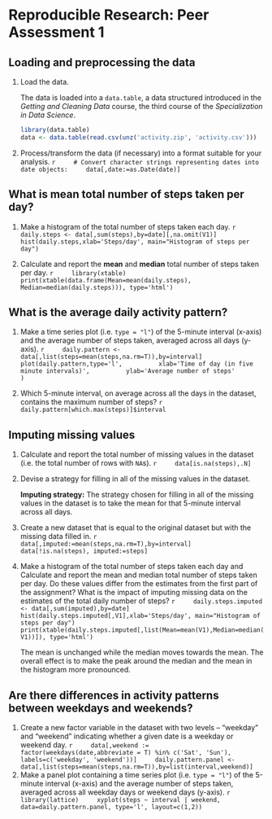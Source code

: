 # Reproducible Research: Peer Assessment 1


## Loading and preprocessing the data

1. Load the data.

    The data is loaded into a `data.table`, a data structured introduced in the *Getting and Cleaning Data* course, the third course of the *Specialization in Data Science*.

    ```r
    library(data.table)
    data <- data.table(read.csv(unz('activity.zip', 'activity.csv')))
    ```

2. Process/transform the data (if necessary) into a format suitable for your analysis.
    ```r
    # Convert character strings representing dates into date objects:
    data[,date:=as.Date(date)]
    ```

## What is mean total number of steps taken per day?

1. Make a histogram of the total number of steps taken each day.
    ```r
    daily.steps <- data[,sum(steps),by=date][,na.omit(V1)]
    hist(daily.steps,xlab='Steps/day', main="Histogram of steps per day")
    ```

2. Calculate and report the **mean** and **median** total number of steps taken per day.
    ```r
    library(xtable)
    print(xtable(data.frame(Mean=mean(daily.steps), Median=median(daily.steps))), type='html')
    ```

## What is the average daily activity pattern?

1. Make a time series plot (i.e. `type = "l"`) of the 5-minute interval (x-axis) and the average number of steps taken, averaged across all days (y-axis).
    ```r
    daily.pattern <- data[,list(steps=mean(steps,na.rm=T)),by=interval]
    plot(daily.pattern,type='l',
         xlab='Time of day (in five minute intervals)',
         ylab='Average number of steps'
         )
    ```

2. Which 5-minute interval, on average across all the days in the dataset, contains the maximum number of steps?
    ```r
    daily.pattern[which.max(steps)]$interval
    ```

## Imputing missing values

1. Calculate and report the total number of missing values in the dataset (i.e. the total number of rows with `NA`s).
    ```r
    data[is.na(steps),.N]
    ```

2. Devise a strategy for filling in all of the missing values in the dataset.

    **Imputing strategy:** The strategy chosen for filling in all of the missing values in the dataset is to take the mean for that 5-minute interval         across all days.

3. Create a new dataset that is equal to the original dataset but with the missing data filled in.
    ```r
    data[,imputed:=mean(steps,na.rm=T),by=interval]
    data[!is.na(steps), imputed:=steps]
    ```

4. Make a histogram of the total number of steps taken each day and Calculate and report the mean and median total number of steps taken per day. Do these values differ from the estimates from the first part of the assignment? What is the impact of imputing missing data on the estimates of the total daily number of steps?
    ```r
    daily.steps.imputed <- data[,sum(imputed),by=date]
    hist(daily.steps.imputed[,V1],xlab='Steps/day', main="Histogram of steps per day")
    print(xtable(daily.steps.imputed[,list(Mean=mean(V1),Median=median(V1))]), type='html')
    ```

    The mean is unchanged while the median moves towards the mean. The overall effect is to make the peak around the median and the mean in the histogram more pronounced.

## Are there differences in activity patterns between weekdays and weekends?

1. Create a new factor variable in the dataset with two levels – “weekday” and “weekend” indicating whether a given date is a weekday or weekend day.
    ```r
    data[,weekend := factor(weekdays(date,abbreviate = T) %in% c('Sat', 'Sun'), labels=c('weekday', 'weekend'))]
    daily.pattern.panel <- data[,list(steps=mean(steps,na.rm=T)),by=list(interval,weekend)]
    ```
2. Make a panel plot containing a time series plot (i.e. `type = "l"`) of the 5-minute interval (x-axis) and the average number of steps taken, averaged across all weekday days or weekend days (y-axis). 
```r
    library(lattice)
    xyplot(steps ~ interval | weekend, data=daily.pattern.panel, type='l', layout=c(1,2))
    ```

